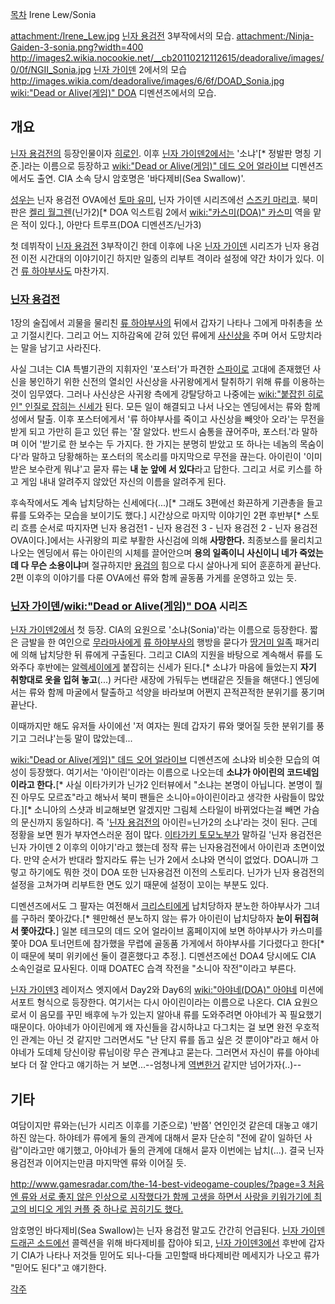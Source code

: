 [[목차]]
Irene Lew/Sonia

attachment:/Irene_Lew.jpg
[[닌자 용검전]] 3부작에서의 모습.
attachment:/Ninja-Gaiden-3-sonia.png?width=400
http://images2.wikia.nocookie.net/__cb20110212112615/deadoralive/images/0/0f/NGII_Sonia.jpg
[[닌자 가이덴]] 2에서의 모습 
http://images.wikia.com/deadoralive/images/6/6f/DOAD_Sonia.jpg
[[wiki:"Dead or Alive(게임)" DOA]] 디멘션즈에서의 모습.

== 개요 ==
[[닌자 용검전]]의 등장인물이자 [[히로인]]. 이후 [[닌자 가이덴2]]에서는 '소냐'[* 정발판 명칭 기준.]라는 이름으로 등장하고 [[wiki:"Dead or Alive(게임)" 데드 오어 얼라이브]] 디멘션즈에서도 출연. CIA 소속 당시 암호명은 '바다제비(Sea Swallow)'.

[[성우]]는 닌자 용검전 OVA에선 [[토마 유미]], 닌자 가이덴 시리즈에선 [[스즈키 마리코]]. 북미판은 [[켈리 월그렌]](닌가2)[* DOA 익스트림 2에서 [[wiki:"카스미(DOA)" 카스미]] 역을 맡은 적이 있다.], 아만다 트루프(DOA 디멘션즈/닌가3)

첫 데뷔작이 [[닌자 용검전]] 3부작이긴 한데 이후에 나온 [[닌자 가이덴]] 시리즈가 닌자 용검전 이전 시간대의 이야기이긴 하지만 일종의 리부트 격이라 설정에 약간 차이가 있다. 이건 [[류 하야부사]]도 마찬가지.

=== [[닌자 용검전]] ===
1장의 술집에서 괴물을 물리친 [[류 하야부사]]의 뒤에서 갑자기 나타나 그에게 마취총을 쏘고 기절시킨다. 그리고 어느 지하감옥에 갇혀 있던 류에게 [[사신상]]을 주며 어서 도망치라는 말을 남기고 사라진다. 

사실 그녀는 CIA 특별기관의 지휘자인 '포스터'가 파견한 [[스파이]]로 고대에 존재했던 사신을 봉인하기 위한 신전의 열쇠인 사신상을 사귀왕에게서 탈취하기 위해 류를 이용하는 것이 임무였다. 그러나 사신상은 사귀왕 측에게 강탈당하고 나중에는 [[wiki:"붙잡힌 히로인" 인질로 잡히는 신세]]가 된다. 모든 일이 해결되고 나서 나오는 엔딩에서는 류와 함께 성에서 탈출. 이후 포스터에게서 '류 하야부사를 죽이고 사신상을 빼앗아 오라'는 무전을 받게 되고 가만히 듣고 있던 류는 '잘 알았다. 반드시 숨통을 끊어주마, 포스터.'라 말하며 이어 '받기로 한 보수는 두 가지다. 한 가지는 분명히 받았고 또 하나는 네놈의 목숨이다'라 말하고 당황해하는 포스터의 목소리를 마지막으로 무전을 끊는다. 아이린이 '이미 받은 보수란게 뭐냐'고 묻자 류는 '''내 눈 앞에 서 있다'''라고 답한다. 그리고 서로 키스를 하고 게임 내내 알려주지 않았던 자신의 이름을 알려주게 된다. 

후속작에서도 계속 납치당하는 신세에다(...)[* 그래도 3편에선 화끈하게 기관총을 들고 류를 도와주는 모습을 보이기도 했다.] 시간상으로 마지막 이야기인 2편 후반부[* 스토리 흐름 순서로 따지자면 닌자 용검전1 - 닌자 용검전 3 - 닌자 용검전 2 - 닌자 용검전 OVA이다.]에서는 사귀왕의 피로 부활한 사신검에 의해 '''사망한다.''' 최종보스를 물리치고 나오는 엔딩에서 류는 아이린의 시체를 끌어안으며 '''용의 일족이니 사신이니 네가 죽었는데 다 무슨 소용이냐'''며 절규하지만 [[용검]]의 힘으로 다시 살아나게 되어 훈훈하게 끝난다. 2편 이후의 이야기를 다룬 OVA에선 류와 함께 골동품 가게를 운영하고 있는 듯.

=== [[닌자 가이덴]]/[[wiki:"Dead or Alive(게임)" DOA]] 시리즈 ===
[[닌자 가이덴2]]에서 첫 등장. CIA의 요원으로 '소냐(Sonia)'라는 이름으로 등장한다. 짧은 금발을 한 여인으로 [[무라마사]]에게 [[류 하야부사]]의 행방을 묻다가 [[땅거미 일족]] 패거리에 의해 납치당한 뒤 류에게 구출된다. 그리고 CIA의 지원을 바탕으로 계속해서 류를 도와주다 후반에는 [[알렉세이]]에게 붙잡히는 신세가 된다.[* 소냐가 마음에 들었는지 '''자기 취향대로 옷을 입혀 놓고'''(...) 커다란 새장에 가둬두는 변태같은 짓들을 해댄다.] 엔딩에서는 류와 함께 마굴에서 탈출하고 석양을 바라보며 어쩐지 끈적끈적한 분위기를 풍기며 끝난다.

이때까지만 해도 유저들 사이에선 '저 여자는 뭔데 갑자기 류와 맺어질 듯한 분위기를 풍기고 그러냐'는둥 말이 많았는데...

[[wiki:"Dead or Alive(게임)" 데드 오어 얼라이브]] 디멘션즈에 소냐와 비슷한 모습의 여성이 등장했다. 여기서는 '아이린'이라는 이름으로 나오는데 '''소냐가 아이린의 코드네임이라고 한다.'''[* 사실 이타가키가 닌가2 인터뷰에서 "소냐는 본명이 아닙니다. 본명이 뭘진 아무도 모르죠"라고 해놔서 북미 팬들은 소니아=아이린이라고 생각한 사람들이 많았다.][* 소니아의 스샷과 비교해보면 알겠지만 그림체 스타일이 바뀌었다는걸 빼면 가슴의 문신까지 동일하다]. 즉 '[[닌자 용검전]]의 아이린=닌가2의 소냐'라는 것이 된다. 근데 정황을 보면 뭔가 부자연스러운 점이 많다. [[이타가키 토모노부]]가 말하길 '닌자 용검전은 닌자 가이덴 2 이후의 이야기'라고 했는데 정작 류는 닌자용검전에서 아이린과 초면이었다. 만약 순서가 반대라 할지라도 류는 닌가 2에서 소냐와 면식이 없었다. DOA니까 그렇고 하기에도 뭐한 것이 DOA 또한 닌자용검전 이전의 스토리다. 닌가가 닌자 용검전의 설정을 고쳐가며 리부트한 면도 있기 때문에 설정이 꼬이는 부분도 있다.  

디멘션즈에서도 그 팔자는 여전해서 [[크리스티]]에게 납치당하자 분노한 하야부사가 그녀를 구하러 쫓아갔다.[* 웬만해선 분노하지 않는 류가 아이린이 납치당하자 '''눈이 뒤집혀서 쫓아갔다.''']  일본 테크모의 데드 오어 얼라이브 홈페이지에 보면 하야부사가 카스미를 쫓아 DOA 토너먼트에 참가했을 무렵에 골동품 가게에서 하야부사를 기다렸다고 한다[* 이 때문에 북미 위키에선 둘이 결혼했다고 추정.]. 디멘션즈에선 DOA4 당시에도 CIA 소속인걸로 묘사된다. 이때 DOATEC 습격 작전을 "소니아 작전"이라고 부른다.

[[닌자 가이덴3]] 레이저스 엣지에서 Day2와 Day6의 [[wiki:"아야네(DOA)" 아야네]] 미션에 서포트 형식으로 등장한다. 여기서는 다시 아이린이라는 이름으로 나온다. CIA 요원으로서 이 음모를 꾸민 배후에 누가 있는지 알아내 류를 도와주려면 아야네가 꼭 필요했기 때문이다. 아야네가 아이린에게 왜 자신들을 감시하냐고 다그치는 걸 보면 완전 우호적인 관계는 아닌 것 같지만 그러면서도 "난 단지 류를 돕고 싶은 것 뿐이야"라고 해서 아야네가 도데체 당신이랑 류님이랑 무슨 관계냐고 묻는다. 그러면서 자신이 류를 아야네보다 더 잘 안다고 얘기하는 거 보면...--엄청나게 [[역변]]한거 같지만 넘어가자(..)--

== 기타 ==
여담이지만 류와는(닌가 시리즈 이후를 기준으로) '반쯤' 연인인것 같은데 대놓고 얘기하진 않는다. 하야테가 류에게 둘의 관계에 대해서 묻자 단순히 "전에 같이 일하던 사람"이라고만 얘기했고, 아야네가 둘의 관계에 대해서 묻자 이번에는 납치(...). 결국 닌자 용검전과 이어지는만큼 마지막엔 류와 이어질 듯.

[[http://www.gamesradar.com/the-14-best-videogame-couples/?page=3 처음엔 류와 서로 좋지 않은 인상으로 시작했다가 함께 고생을 하면서 사랑을 키워가기에 최고의 비디오 게임 커플 중 하나로 꼽히기도 했다.]]

암호명인 바다제비(Sea Swallow)는 닌자 용검전 말고도 간간히 언급된다.  [[닌자 가이덴 드래곤 소드]]에선 콜렉션을 위해 바다제비를 잡아야 되고, [[닌자 가이덴3]]에선 후반에 갑자기 CIA가 나타나 저것들 믿어도 되나-다들 고민할때 바다제비란 메세지가 나오고 류가 "믿어도 된다"고 얘기한다.  

[[각주]]
